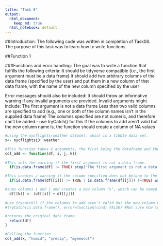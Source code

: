 ```yaml
---
title: "Task 8"
output:
  html_document:  
    keep_md: true
  html_notebook: default
---
```


##Introduction:
The following code was written in completion of Task08. The purpose of this task was to learn how to write functions. 

##Function 1

###Functions and error handling: 
The goal was to write a function that fulfills the following criteria:
  It should be tidyverse compatible (i.e., the first argument must be a data frame)
  It should add two arbitrary columns of the data frame (specified by the user) and put them in a new column of that data frame, with the name of the new column specified by the user
  
Error messages should also be included:
It should throw an informative warning if any invalid arguments are provided.   Invalid arguments might include:
  The first argument is not a data frame
  Less than two valid columns are specified to add (e.g., one or both of the column names isn't in the supplied data frame)
  The columns specified are not numeric, and therefore can't be added - use tryCatch() for this
  If the columns to add aren't valid but the new column name is, the function should create a column of NA values

```r
#using the nycflights/weather dataset, which is a tibble data set.
x<- nycflights13::weather

#This function takes 4 arguments, the first being the dataframe and the last three as columns
col_add <- function(df, i, j, k){ 
  
#This sets the warning if the first argument is not a data frame.
  if(is.data.frame(df) != TRUE) stop("The first argument is not a data frame") 

#This creates a warning if the column specified does not belong to the dataframe used in the function
  if(is.data.frame(df[[i]]) != TRUE | is.data.frame(df[[j]]) !=TRUE) warning("i or j does not belong to df")

#sums columns i and j and creates a new column "k", which can be named when the function is called  
  df[[k]] <- (df[[i]] + df[[j]]) 
  
#use trycatch() if the columns to add aren't valid but the new column name is, the function should create a column of NA values
#tryCatch(is.data.frame(), error=function(cond) FALSE) #Not sure how to use trycatch()

#returns the original data frame.
  return(df) 
}

#Calling the function
col_add(x, "humid", "precip", "mynewcol") 

```


